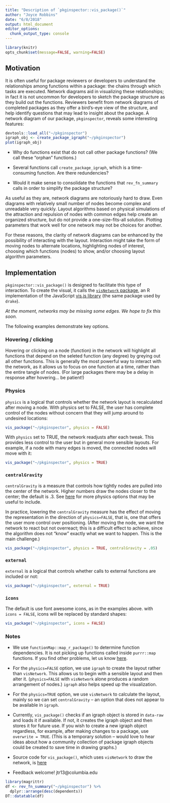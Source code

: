 ```yaml
---
title: "Description of `pkginspector::vis_package()`"
author: "Joyce Robbins"
date: "6/8/2018"
output: html_document
editor_options: 
  chunk_output_type: console
---
```


```r
library(knitr)
opts_chunk$set(message=FALSE, warning=FALSE)
```

## Motivation

It is often useful for package reviewers or developers to understand the relationships among functions within a package: the chains through which tasks are executed. Network diagrams aid in visualizing these relationships; in fact it is not uncommon for developers to sketch the package structure as they build out the functions. Reviewers benefit from network diagrams of completed packages as they offer a bird's-eye view of the structure, and help identify questions that may lead to insight about the package.  A network diagram of our package, `pkginspector`, reveals some interesting features:

```r
devtools::load_all("~/pkginspector")
igraph_obj <- create_package_igraph("~/pkginspector")
plot(igraph_obj)
```

* Why do functions exist that do not call other package functions? (We call these "orphan" functions.)

* Several functions call `create_package_igraph`, which is a time-consuming function. Are there redundencies?

* Would it make sense to consolidate the functions that `rev_fn_summary` calls in order to simplify the package structure?

As useful as they are, network diagrams are notoriously hard to draw. Even diagrams with relatively small number of nodes become complex and unreadable very quickly. Layout algorithms based on physical simulations of the attraction and repulsion of nodes with common edges help create an organized structure, but do not provide a one-size-fits-all solution. Plotting parameters that work well for one network may not be choices for another. 

For these reasons, the clarity of network diagrams can be enhanced by the possibility of interacting with the layout.  Interaction might take the form of moving nodes to alternate locations, highlighting nodes of interest, choosing which functions (nodes) to show, and/or choosing layout algorithm parameters. 

## Implementation

`pkginspector::vis_package()` is designed to facilitate this type of interaction. To create the visual, it calls the [`visNetwork` package](https://datastorm-open.github.io/visNetwork/), an R implementation of the JavaScript [vis.js library](http://visjs.org/) (the same package used by `drake`).

*At the moment, networks may be missing some edges. We hope to fix this soon.*

The following examples demonstrate key options.

### Hovering / clicking

Hovering or clicking on a node (function) in the network will highlight all functions that depend on the seleted function (any degree) by greying out all other functions.  This is generally the most powerful way to interact with the network, as it allows us to focus on one function at a time, rather than the entire tangle of nodes. (For large packages there may be a delay in response after hovering... be patient!)


### Physics

`physics` is a logical that controls whether the network layout is recalculated after moving a node. With physics set to FALSE, the user has complete control of the nodes without concern that they will jump around to undesired locations:

```r
vis_package("~/pkginspector", physics = FALSE)
```

With `physics` set to TRUE, the network readjusts after each tweak. This provides less control to the user but in general more sensible layouts. For example, if a node with many edges is moved, the connected nodes will move with it:

```r
vis_package("~/pkginspector", physics = TRUE)
```

### `centralGravity`

`centralGravity` is a measure that controls how tightly nodes are pulled into the center of the network. Higher numbers draw the nodes closer to the center; the default is .3. See [here](http://visjs.org/docs/network/physics.html#) for more physics options that may be useful to include.

In practice, lowering the `centralGravity` measure has the effect of moving the representation in the direction of `physics=FALSE`, that is, one that offers the user more control over positioning. (After moving the node, we want the network to react but not overreact; this is a difficult effect to achieve, since the algorithm does not "know" exactly what we want to happen. This is the main challenge.)

```r
vis_package("~/pkginspector", physics = TRUE, centralGravity = .05)
```

### `external`

`external` is a logical that controls whether calls to external functions are included or not:

```r
vis_package("~/pkginspector", external = TRUE)
```

### `icons`

The default is use font awesome icons, as in the examples above. with `icons = FALSE`, icons will be replaced by standard shapes:

```r
vis_package("~/pkginspector", icons = FALSE)
```


### Notes

* We use `functionMap::map_r_package()` to determine function dependencies. It is not picking up functions called inside `purrr::map` functions.  If you find other problems, let us know [here](https://github.com/ropenscilabs/pkginspector/issues). 

* For the `physics=FALSE` option, we use `igraph` to create the layout rather than `visNetwork`. This allows us to begin with a sensible layout and then alter it. (`physics=FALSE` with `visNetwork` alone produces a random arrangement of nodes.) `igraph` also helps speed up the visualization.

* For the `physics=TRUE` option, we use `visNetwork` to calculate the layout, mainly so we can set `centralGravity` -- an option that does not appear to be available in `igraph`. 

* Currently, `vis_package()` checks if an igraph object is stored in `data-raw` and loads it if available. If not, it creates the igraph object and then stores it for future use. If you wish to create a new igraph object regardless, for example, after making changes to a package, use `overwrite = TRUE`. (This is a temporary solution -- would love to hear ideas about how a community collection of package igraph objects could be created to save time in drawing graphs.)

* Source code for `vis_package()`, which uses `visNetwork` to draw the network, is [here](https://github.com/ropenscilabs/pkginspector/blob/master/R/vis_package.R)

* Feedback welcome! jtr13@columbia.edu

```r
library(magrittr)
df <- rev_fn_summary("~/pkginspector") %>% 
  dplyr::arrange(desc(dependents))
DT::datatable(df)
```

